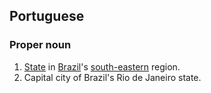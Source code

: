 ==Portuguese==
===Proper noun===
#[[State]] in [[Brazil]]'s [[south-eastern]] region.
#Capital city of Brazil's Rio de Janeiro state.
